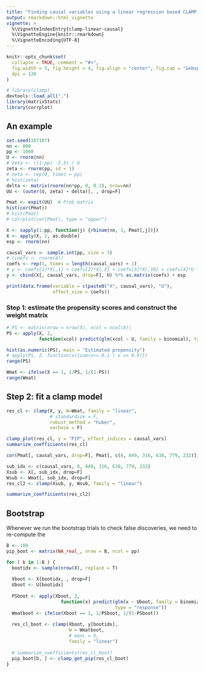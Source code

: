 ```yaml
---
title: "Finding causal variables using a linear regression based CLAMP model"
output: rmarkdown::html_vignette
vignette: >
  %\VignetteIndexEntry{clamp-linear-causal}
  %\VignetteEngine{knitr::rmarkdown}
  %\VignetteEncoding{UTF-8}
---
```


```r
knitr::opts_chunk$set(
  collapse = TRUE, comment = "#>",
  fig.width = 5, fig.height = 4, fig.align = "center", fig.cap = "&nbsp;", 
  dpi = 120
)
```

```r
# library(clamp)
devtools::load_all(".")
library(matrixStats)
library(corrplot)
```


## An example

```r
set.seed(107107)
nn <- 800
pp <- 1000
U <- rnorm(nn)
# zeta <- ((1:pp) -5.5) / 6
zeta <- rnorm(pp, sd = 1)
# zeta <- rep(0, times = pp)
# hist(zeta)
delta <- matrix(rnorm(nn*pp, 0, 0.1), nrow=nn)
UU <- (outer(U, zeta) + delta)[, , drop=F]

Pmat <- expit(UU)  # Prob matrix
hist(cor(Pmat))
# hist(Pmat)
# corrplot(cor(Pmat), type = "upper")
```

```r
X <- sapply(1:pp, function(j) {rbinom(nn, 1, Pmat[,j])})
X <- apply(X, 2, as.double)
esp <- rnorm(nn)

causal_vars <- sample.int(pp, size = 3)
# (coefs <- rnorm(4))
coefs <- rep(1, times = length(causal_vars) + 1)
# y <- coefs[1]*X[,1] + coefs[2]*X[,2] + coefs[3]*X[,10] + coefs[4]*U + esp
y <- cbind(X[, causal_vars, drop=F], U) %*% as.matrix(coefs) + esp

print(data.frame(variable = c(paste0("X", causal_vars), "U"), 
                 effect_size = coefs))
```



### Step 1: estimate the propensity scores and construct the weight matrix

```r
# PS <- matrix(nrow = nrow(X), ncol = ncol(X))
PS <- apply(X, 2, 
            function(xcol) predict(glm(xcol ~ U, family = binomial), type = "response"))
```

```r
hist(as.numeric(PS), main = "Estimated propensity")
# apply(PS, 2, function(x){sum(x<= 0.1 | x >= 0.9)})
range(PS)
```

```r
Wmat <- ifelse(X == 1, 1/PS, 1/(1-PS))
range(Wmat)
```

## Step 2: fit a clamp model

```r
res_cl <- clamp(X, y, W=Wmat, family = "linear", 
                # standardize = F, 
                robust_method = "huber",
                verbose = F)
```

```r
clamp_plot(res_cl, y = "PIP", effect_indices = causal_vars)
summarize_coefficients(res_cl)
```


```r
cor(Pmat[, causal_vars, drop=F], Pmat[, c(8, 849, 316, 638, 779, 232)])
```

```r
sub_idx <- c(causal_vars, 8, 849, 316, 638, 779, 232)
Xsub <- X[, sub_idx, drop=F]
Wsub <- Wmat[, sub_idx, drop=F]
res_cl2 <- clamp(Xsub, y, Wsub, family = "linear")

summarize_coefficients(res_cl2)
```




## Bootstrap 

Whenever we run the bootstrap trials to check false discoveries, 
we need to re-compute the 

```r
B <- 100
pip_boot <- matrix(NA_real_, nrow = B, ncol = pp)

for ( b in 1:B ) {
  bootidx <- sample(nrow(X), replace = T)
  
  Xboot <- X[bootidx, , drop=F]
  Uboot <- U[bootidx]
  
  PSboot <- apply(Xboot, 2, 
                    function(x) predict(glm(x ~ Uboot, family = binomial),
                                        type = "response"))
  Wmatboot <- ifelse(Xboot == 1, 1/PSboot, 1/(1-PSboot))
  
  res_cl_boot <- clamp(Xboot, y[bootidx], 
                       W = Wmatboot,
                       # maxL = 5, 
                       family = "linear")
  
  # summarize_coefficients(res_cl_boot)
  pip_boot[b, ] <- clamp_get_pip(res_cl_boot)
}
```

